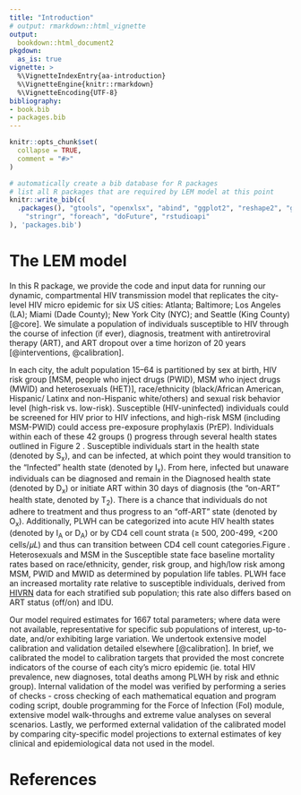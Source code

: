 ```yaml
---
title: "Introduction"
# output: rmarkdown::html_vignette
output:
  bookdown::html_document2
pkgdown:
  as_is: true
vignette: >
  %\VignetteIndexEntry{aa-introduction}
  %\VignetteEngine{knitr::rmarkdown}
  %\VignetteEncoding{UTF-8}
bibliography:
- book.bib
- packages.bib  
---
```


```r
knitr::opts_chunk$set(
  collapse = TRUE,
  comment = "#>"
)
```

```r
# automatically create a bib database for R packages
# list all R packages that are required by LEM model at this point
knitr::write_bib(c(
  .packages(), "gtools", "openxlsx", "abind", "ggplot2", "reshape2", "gridExtra", "deSolve", "abind", "zoo", "tictoc", "rmarkdown",
    "stringr", "foreach", "doFuture", "rstudioapi"
), 'packages.bib')
```

# The LEM model {-}

In this R package, we provide the code and input data for running our dynamic, compartmental HIV transmission model that replicates the city-level HIV micro epidemic for six US cities: Atlanta; Baltimore; Los Angeles (LA); Miami (Dade County); New York City (NYC); and Seattle (King County) [@core]. We simulate a population of individuals susceptible to HIV through the course of infection (if ever), diagnosis, treatment with antiretroviral therapy (ART), and ART dropout over a time horizon of 20 years [@interventions, @calibration].


In each city, the adult population 15–64 is partitioned by sex at birth, HIV risk group [MSM, people who inject drugs (PWID), MSM who inject drugs (MWID) and heterosexuals (HET)], race/ethnicity (black/African American, Hispanic/ Latinx and non-Hispanic white/others) and sexual risk behavior level (high-risk vs. low-risk). Susceptible (HIV-uninfected) individuals could be screened for HIV prior to HIV infections, and high-risk MSM (including MSM-PWID) could access pre-exposure prophylaxis (PrEP). Individuals within each of these 42 groups (\ref{fig:02_model_strata}) progress through several health states outlined in Figure 2 \ref{fig:01_model_diagram.png}. Susceptible individuals start in the health state (denoted by S~x~), and can be infected, at which point they would transition to the “Infected” health state (denoted by I~x~). From here, infected but unaware individuals can be diagnosed and remain in the Diagnosed health state (denoted by D~x~) or initiate ART within 30 days of diagnosis (the “on-ART” health state, denoted by T~2~). There is a chance that individuals do not adhere to treatment and thus progress to an “off-ART" state (denoted by O~x~). Additionally, PLWH can be categorized into acute HIV health states (denoted by I~A~ or D~A~) or by CD4 cell count strata (≥ 500, 200-499, <200 cells/𝜇𝐿) and thus can transition between CD4 cell count categories.Figure \ref{fig:01_model_diagram.png}. Heterosexuals and MSM in the Susceptible state face baseline mortality rates based on race/ethnicity, gender, risk group, and high/low risk among MSM, PWID and MWID as determined by population life tables. PLWH face an increased mortality rate relative to susceptible individuals, derived from [HIVRN]( https://cds.johnshopkins.edu/hivrn/) data for each stratified sub population; this rate also differs based on ART status (off/on) and IDU.

<!-- ![Model strata diagram. \label{fig:model-strata}](../figs/02_model_strata.png) -->

<!-- ![State-transition diagram of the model.](../figs/01_model_diagram.png) -->

Our model required estimates for 1667 total parameters; where data were not available, representative for specific sub populations of interest, up-to-date, and/or exhibiting large variation. We undertook extensive model calibration and validation detailed elsewhere [@calibration]. In brief, we calibrated the model to calibration targets that provided the most concrete indicators of the course of each city’s micro epidemic (ie. total HIV prevalence, new diagnoses, total deaths among PLWH by risk and ethnic group). Internal validation of the model was verified by performing a series of checks - cross checking of each mathematical equation and program coding script, double programming for the Force of Infection (FoI) module, extensive model walk-throughs and extreme value analyses on several scenarios. Lastly, we performed external validation of the calibrated model by comparing city-specific model projections to external estimates of key clinical and epidemiological data not used in the model.

# References {-}
